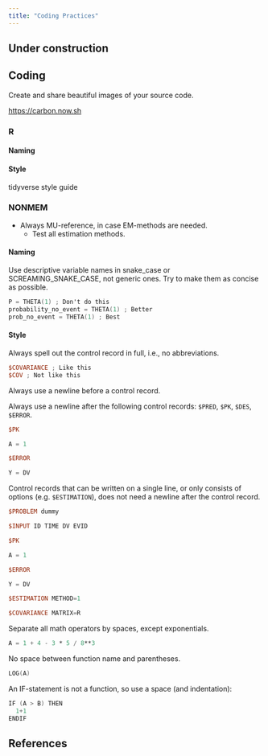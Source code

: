 ```yaml
---
title: "Coding Practices"
---
```


:::{.callout-caution}
# Under construction
:::

## Coding

Create and share beautiful images of your source code.

[https://carbon.now.sh](https://carbon.now.sh)

### R

#### Naming

#### Style

tidyverse style guide

### NONMEM

* Always MU-reference, in case EM-methods are needed.
  * Test all estimation methods.

#### Naming

Use descriptive variable names in snake_case or SCREAMING_SNAKE_CASE, not generic ones.
Try to make them as concise as possible.

```verilog
P = THETA(1) ; Don't do this
probability_no_event = THETA(1) ; Better
prob_no_event = THETA(1) ; Best
```

#### Style

Always spell out the control record in full, i.e., no abbreviations.

```verilog
$COVARIANCE ; Like this
$COV ; Not like this
```

Always use a newline before a control record.

Always use a newline after the following control records: `$PRED`, `$PK`, `$DES`, `$ERROR`.

```verilog
$PK

A = 1

$ERROR

Y = DV

```

Control records that can be written on a single line, or only consists of options (e.g. `$ESTIMATION`), does not need a newline after the control record.

```verilog
$PROBLEM dummy

$INPUT ID TIME DV EVID

$PK

A = 1

$ERROR

Y = DV

$ESTIMATION METHOD=1

$COVARIANCE MATRIX=R
```

Separate all math operators by spaces, except exponentials.

```verilog
A = 1 + 4 - 3 * 5 / 8**3
```
No space between function name and parentheses.

```verilog
LOG(A)
```

An IF-statement is not a function, so use a space (and indentation):

```verilog
IF (A > B) THEN
  1+1
ENDIF
```

## References

::: {#refs}
:::
